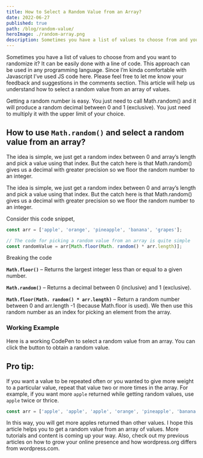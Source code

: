 ```yaml
---
title: How to Select a Random Value from an Array?
date: 2022-06-27
published: true
path: /blog/random-value/
heroImage: ./random-array.png
description: Sometimes you have a list of values to choose from and you want to randomize it? It can be easily done with a line of code.
---
```



Sometimes you have a list of values to choose from and you want to randomize it? It can be easily done with a line of code. This approach can be used in any programming language. Since I’m kinda comfortable with Javascript I’ve used JS code here. Please feel free to let me know your feedback and suggestions in the comments section. This article will help us understand how to select a random value from an array of values.

Getting a random number is easy. You just need to call Math.random() and it will produce a random decimal between 0 and 1 (exclusive). You just need to multiply it with the upper limit of your choice.

## How to use `Math.random()` and select a random value from an array?

The idea is simple, we just get a random index between 0 and array’s length and pick a value using that index. But the catch here is that Math.random() gives us a decimal with greater precision so we floor the random number to an integer.


The idea is simple, we just get a random index between 0 and array’s length and pick a value using that index. But the catch here is that Math.random() gives us a decimal with greater precision so we floor the random number to an integer.

Consider this code snippet,
```js
const arr = ['apple', 'orange', 'pineapple', 'banana', 'grapes'];

// The code for picking a random value from an array is quite simple
const randomValue = arr[Math.floor(Math. random() * arr.length)];
```
Breaking the code

**`Math.floor()`** – Returns the largest integer less than or equal to a given number.

**`Math.random()`** – Returns a decimal between 0 (inclusive) and 1 (exclusive).

**`Math.floor(Math. random() * arr.length)`** – Return a random number between 0 and arr.length -1 (because Math.floor is used). We then use this random number as an index for picking an element from the array.

### Working Example
Here is a working CodePen to select a random value from an array. You can click the button to obtain a random value.

<CodePen codePenId="yLevMwd" />

## Pro tip:
If you want a value to be repeated often or you wanted to give more weight to a particular value, repeat that value two or more times in the array. For example, if you want more `apple` returned while getting random values, use `apple` twice or thrice.

```js
const arr = ['apple', 'apple', 'apple', 'orange', 'pineapple', 'banana', 'grapes'];
```

In this way, you will get more apples returned than other values. I hope this article helps you to get a random value from an array of values. More tutorials and content is coming up your way. Also, check out my previous articles on how to grow your online presence and how wordpress.org differs from wordpress.com.

